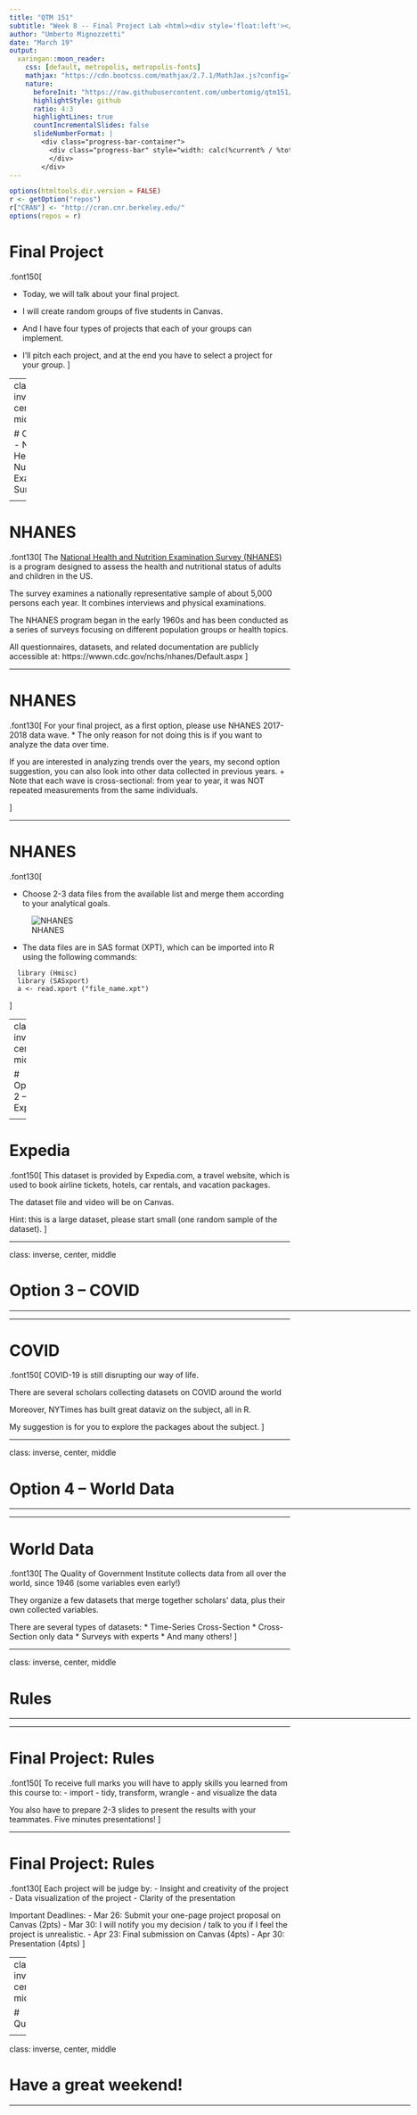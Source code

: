 ```yaml
---
title: "QTM 151"
subtitle: "Week 8 -- Final Project Lab <html><div style='float:left'></div><hr color='#EB811B' size=1px width=800px></html>"
author: "Umberto Mignozzetti"
date: "March 19"
output: 
  xaringan::moon_reader:
    css: [default, metropolis, metropolis-fonts]
    mathjax: "https://cdn.bootcss.com/mathjax/2.7.1/MathJax.js?config=TeX-MML-AM_HTMLorMML"
    nature: 
      beforeInit: "https://raw.githubusercontent.com/umbertomig/qtm151/main/slides/wmisc/macros.js"
      highlightStyle: github
      ratio: 4:3
      highlightLines: true
      countIncrementalSlides: false
      slideNumberFormat: |
        <div class="progress-bar-container">
          <div class="progress-bar" style="width: calc(%current% / %total% * 100%);">
          </div>
        </div>
---
```


```r
options(htmltools.dir.version = FALSE)
r <- getOption("repos")
r["CRAN"] <- "http://cran.cnr.berkeley.edu/"
options(repos = r)
```

<style>

.remark-slide-number {
  position: inherit;
}

.remark-slide-number .progress-bar-container {
  position: absolute;
  bottom: 0;
  height: 6px;
  display: block;
  left: 0;
  right: 0;
}

.remark-slide-number .progress-bar {
  height: 100%;
  background-color: #EB811B;
}

.orange {
  color: #EB811B;
}
</style>

# Final Project

.font150[

* Today, we will talk about your final project.

* I will create random groups of five students in Canvas.

* And I have four types of projects that each of your groups can implement.

* I'll pitch each project, and at the end you have to select a project for your group.
]

---
class: inverse, center, middle

# Option 1 - National Health and Nutrition Examination Survey

<html><div style='float:left'></div><hr color='#EB811B' size=1px width=720px></html> 

---

# NHANES

.font130[
The [National Health and Nutrition Examination Survey (NHANES)](https://www.cdc.gov/nchs/nhanes/index.htm) is a program designed to assess the health and nutritional status of adults and children in the US.

The survey examines a nationally representative sample of about 5,000 persons each year. It combines interviews and physical examinations. 

The NHANES program began in the early 1960s and has been conducted as a series of surveys focusing on different population groups or health topics.

All questionnaires, datasets, and related documentation are publicly accessible at: https://wwwn.cdc.gov/nchs/nhanes/Default.aspx
]

---

# NHANES

.font130[
For your final project, as a first option, please use NHANES 2017-2018 data wave.
* The only reason for not doing this is if you want to analyze the data over time.

If you are interested in analyzing trends over the years, my second option suggestion, you can also look into other data collected in previous years. 
  + Note that each wave is cross-sectional: from year to year, it was NOT repeated measurements from the same individuals.

]

---

# NHANES

.font130[

* Choose 2-3 data files from the available list and merge them according to your analytical goals.

![NHANES](./nhanes.png)
 
* The data files are in SAS format (XPT), which can be imported into R using the following commands:

```
  library (Hmisc)
  library (SASxport)
  a <- read.xport ("file_name.xpt")
```
]

---
class: inverse, center, middle

# Option 2 -- Expedia

<html><div style='float:left'></div><hr color='#EB811B' size=1px width=720px></html> 

---

# Expedia

.font150[
This dataset is provided by Expedia.com, a travel website, which is used to book airline tickets, hotels, car rentals, and vacation packages. 

The dataset file and video will be on Canvas. 

Hint: this is a large dataset, please start small (one random sample of the dataset).
]

---

class: inverse, center, middle

# Option 3 -- COVID

<html><div style='float:left'></div><hr color='#EB811B' size=1px width=720px></html> 

---

# COVID

.font150[
COVID-19 is still disrupting our way of life.

There are several scholars collecting datasets on COVID around the world

Moreover, NYTimes has built great dataviz on the subject, all in R.

My suggestion is for you to explore the packages about the subject.
]

---

class: inverse, center, middle

# Option 4 -- World Data

<html><div style='float:left'></div><hr color='#EB811B' size=1px width=720px></html> 

---

# World Data

.font130[
The Quality of Government Institute collects data from all over the world, since 1946 (some variables even early!)

They organize a few datasets that merge together scholars' data, plus their own collected variables.

There are several types of datasets:
  * Time-Series Cross-Section
  * Cross-Section only data
  * Surveys with experts
  * And many others!
]

---

class: inverse, center, middle

# Rules

<html><div style='float:left'></div><hr color='#EB811B' size=1px width=720px></html> 

---

# Final Project: Rules

.font150[
To receive full marks you will have to apply skills you learned from this course to:
  - import
  - tidy, transform, wrangle
  - and visualize the data 
  
You also have to prepare 2-3 slides to present the results with your teammates. Five minutes presentations!
]

---

# Final Project: Rules

.font130[
Each project will be judge by:
  - Insight and creativity of the project
  - Data visualization of the project
  - Clarity of the presentation
  
Important Deadlines:
  - Mar 26: Submit your one-page project proposal on Canvas (2pts)
  - Mar 30: I will notify you my decision / talk to you if I feel the project is unrealistic.
  - Apr 23: Final submission on Canvas (4pts)
  - Apr 30: Presentation (4pts)
]


---
class: inverse, center, middle

# Questions?

<html><div style='float:left'></div><hr color='#EB811B' size=1px width=720px></html> 

---

class: inverse, center, middle

# Have a great weekend!

<html><div style='float:left'></div><hr color='#EB811B' size=1px width=720px></html> 